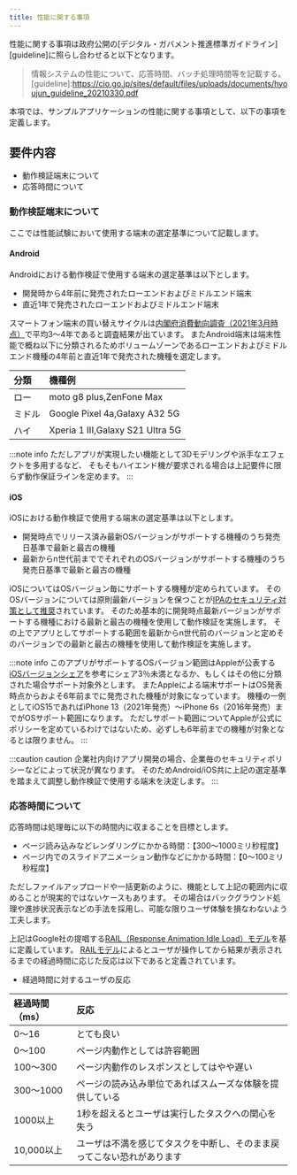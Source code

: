 ```yaml
---
title: 性能に関する事項
---
```


性能に関する事項は政府公開の[デジタル・ガバメント推進標準ガイドライン][guideline]に照らし合わせると以下となります。
>情報システムの性能について、応答時間、バッチ処理時間等を記載する。
[guideline]:<https://cio.go.jp/sites/default/files/uploads/documents/hyoujun_guideline_20210330.pdf>

本項では、サンプルアプリケーションの性能に関する事項として、以下の事項を定義します。

## 要件内容

- 動作検証端末について
- 応答時間について

### 動作検証端末について

ここでは性能試験において使用する端末の選定基準について記載します。

#### Android

Androidにおける動作検証で使用する端末の選定基準は以下とします。

  - 開発時から4年前に発売されたローエンドおよびミドルエンド端末
  - 直近1年で発売されたローエンドおよびミドルエンド端末

スマートフォン端末の買い替えサイクルは[内閣府消費動向調査（2021年3月時点）][search]で平均3〜4年であると調査結果が出ています。
またAndroid端末は端末性能で概ね以下に分類されるためボリュームゾーンであるローエンドおよびミドルエンド機種の4年前と直近1年で発売された機種を選定します。

| 分類              |機種例|
|:-----------------|:-----------------|
|ロー|moto g8 plus,ZenFone Max|
|ミドル|Google Pixel 4a,Galaxy A32 5G|
|ハイ|Xperia 1 III,Galaxy S21 Ultra 5G|

[search]:https://www.esri.cao.go.jp/jp/stat/shouhi/honbun202103.pdf

:::note info
ただしアプリが実現したい機能として3Dモデリングや派手なエフェクトを多用するなど、
そもそもハイエンド機が要求される場合は上記要件に限らず動作保証ラインを定めます。
:::

#### iOS

iOSにおける動作検証で使用する端末の選定基準は以下とします。

 - 開発時点でリリース済み最新OSバージョンがサポートする機種のうち発売日基準で最新と最古の機種
 - 最新からn世代前まででそれぞれのOSバージョンがサポートする機種のうち発売日基準で最新と最古の機種

iOSについてはOSバージョン毎にサポートする機種が定められています。
そのOSバージョンについては原則最新バージョンを保つことが[IPAのセキュリティ対策として推奨][ipasecurity]されています。
そのため基本的に開発時点最新バージョンがサポートする機種における最新と最古の機種を使用して動作検証を実施します。
その上でアプリとしてサポートする範囲を最新からn世代前のバージョンと定めそのバージョンでの最新と最古の機種を使用して動作検証を実施します。

:::note info
このアプリがサポートするOSバージョン範囲はAppleが公表する[iOSバージョンシェア][vershare]を参考にシェア3％未満となるか、もしくはその他に分類された場合サポート対象外とします。
またAppleによる端末サポートはOS発表時点からおよそ6年前までに発売された機種が対象になっています。
機種の一例としてiOS15であればiPhone 13（2021年発売）〜iPhone 6s（2016年発売）までがOSサポート範囲になります。
ただしサポート範囲についてAppleが公式にポリシーを定めているわけではないため、必ずしも6年前までの機種が対象となるとは限りません。
:::

[ipasecurity]:https://www.ipa.go.jp/security/measures/everyday.html
[vershare]:https://developer.apple.com/support/app-store/

:::caution caution
企業社内向けアプリ開発の場合、企業毎のセキュリティポリシーなどによって状況が異なります。
そのためAndroid/iOS共に上記の選定基準を踏まえて調整し動作検証で使用する端末を決定します。
:::

### 応答時間について

応答時間は処理毎に以下の時間内に収まることを目標とします。

  - ページ読み込みなどレンダリングにかかる時間：【300～1000ミリ秒程度】
  - ページ内でのスライドアニメーション動作などにかかる時間：【0～100ミリ秒程度】

ただしファイルアップロードや一括更新のように、機能として上記の範囲内に収めることが現実的ではないケースもあります。
その場合はバックグラウンド処理や進捗状況表示などの手法を採用し、可能な限りユーザ体験を損なわないよう工夫します。

上記はGoogle社の提唱する[RAIL（Response Animation Idle Load）モデル][model]を基に定義しています。
[RAILモデル][model]によるとユーザが操作してから結果が表示されるまでの経過時間に応じた反応は以下であると定義されています。

[model]:<https://web.dev/rail/>

- 経過時間に対するユーザの反応

| 経過時間（ms）     |反応|
|:-----------------|:-----------------|
|0～16| とても良い|
|0～100| ページ内動作としては許容範囲|
|100～300| ページ内動作のレスポンスとしてはやや遅い|
|300～1000| ページの読み込み単位であればスムーズな体験を提供している|
|1000以上| 1秒を超えるとユーザは実行したタスクへの関心を失う|
|10,000以上| ユーザは不満を感じてタスクを中断し、そのまま戻ってこない恐れがあります|
